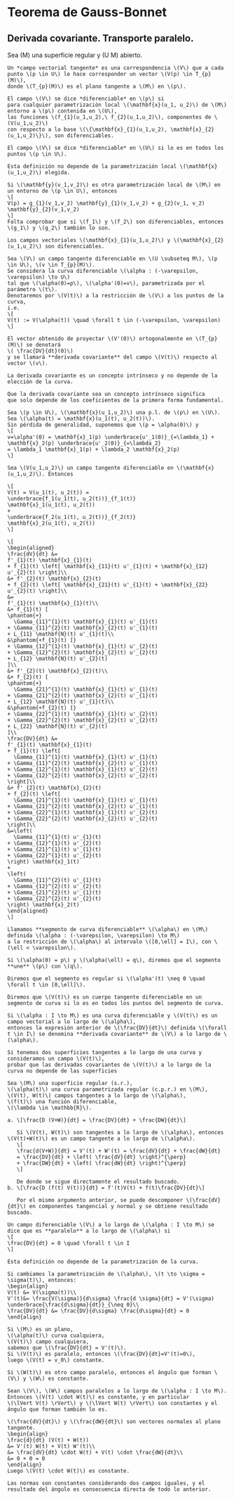 # Teorema de Gauss-Bonnet {#gauss-bonnet}
## Derivada covariante. Transporte paralelo.
Sea \(M\) una superficie regular y \(U \subset M\) abierto.

```definition
Un *campo vectorial tangente* es una correspondencia \(V\) que a cada punto \(p \in U\) le hace corresponder un vector \(V(p) \in T_{p}(M)\),
donde \(T_{p}(M)\) es el plano tangente a \(M\) en \(p\).

El campo \(V\) se dice *diferenciable* en \(p\) si
para cualquier parametrización local \(\mathbf{x}(u_1, u_2)\) de \(M\) entorno a \(p\) contenida en \(U\),
las funciones \(f_{1}(u_1,u_2),\ f_{2}(u_1,u_2)\), componentes de \(V(u_1,u_2)\)
con respecto a la base \(\{\mathbf{x}_{1}(u_1,u_2), \mathbf{x}_{2}(u_1,u_2)\}\), son diferenciables.

El campo \(V\) se dice *diferenciable* en \(U\) si lo es en todos los puntos \(p \in U\).
```

```exercise
Esta definición no depende de la parametrización local \(\mathbf{x}(u_1,u_2)\) elegida.
```

```proof
Si \(\mathbf{y}(v_1,v_2)\) es otra parametrización local de \(M\) en un entorno de \(p \in U\), entonces
\[
V(p) = g_{1}(v_1,v_2) \mathbf{y}_{1}(v_1,v_2) + g_{2}(v_1, v_2) \mathbf{y}_{2}(v_1,v_2)
\]
Falta comprobar que si \(f_1\) y \(f_2\) son diferenciables, entonces \(g_1\) y \(g_2\) también lo son.
```

```example
Los campos vectoriales \(\mathbf{x}_{1}(u_1,u_2)\) y \(\mathbf{x}_{2}(u_1,u_2)\) son diferenciables.
```

```definition
Sea \(V\) un campo tangente diferenciable en \(U \subseteq M\), \(p \in U\), \(v \in T_{p}(M)\).
Se considera la curva diferenciable \(\alpha : (-\varepsilon, \varepsilon) \to U\)
tal que \(\alpha(0)=p\), \(\alpha'(0)=v\), parametrizada por el parámetro \(t\).
Denotaremos por \(V(t)\) a la restricción de \(V\) a los puntos de la curva,
i.e.
\[
V(t) := V(\alpha(t)) \quad \forall t \in (-\varepsilon, \varepsilon)
\]
```

```definition
El vector obtenido de proyectar \(V'(0)\) ortogonalmente en \(T_{p}(M)\) se denotará
\( \frac{DV}{dt}(0)\)
y se llamará **derivada covariante** del campo \(V(t)\) respecto al vector \(v\).
```

```proposition
La derivada covariante es un concepto intrínseco y no depende de la elección de la curva.
```

```proof
Que la derivada covariante sea un concepto intrínseco significa
que solo depende de los coeficientes de la primera forma fundamental.

Sea \(p \in U\), \(\mathbf{x}(u_1,u_2)\) una p.l. de \(p\) en \(U\).
Sea \(\alpha(t) = \mathbf{x}(u_1(t), u_2(t))\).
Sin pérdida de generalidad, suponemos que \(p = \alpha(0)\) y
\[
v=\alpha'(0) = \mathbf{x}_1(p) \underbrace{u'_1(0)}_{=\lambda_1} + \mathbf{x}_2(p) \underbrace{u'_2(0)}_{=\lambda_2}
= \lambda_1 \mathbf{x}_1(p) + \lambda_2 \mathbf{x}_2(p)
\]

Sea \(V(u_1,u_2)\) un campo tangente diferenciable en \(\mathbf{x}(u_1,u_2)\). Entonces

\[
V(t) = V(u_1(t), u_2(t)) =
\underbrace{f_1(u_1(t), u_2(t))}_{f_1(t)}
\mathbf{x}_1(u_1(t), u_2(t))
+
\underbrace{f_2(u_1(t), u_2(t))}_{f_2(t)}
\mathbf{x}_2(u_1(t), u_2(t))
\]

\[
\begin{aligned}
\frac{dV}{dt} &=
f'_{1}(t) \mathbf{x}_{1}(t)
+ f_{1}(t) \left[ \mathbf{x}_{11}(t) u'_{1}(t) + \mathbf{x}_{12} u'_{2}(t) \right]\\
&+ f'_{2}(t) \mathbf{x}_{2}(t)
+ f_{2}(t) \left[ \mathbf{x}_{21}(t) u'_{1}(t) + \mathbf{x}_{22} u'_{2}(t) \right]\\
&=
f'_{1}(t) \mathbf{x}_{1}(t)\\
&+ f_{1}(t) [
\phantom{+}
  \Gamma_{11}^{1}(t) \mathbf{x}_{1}(t) u'_{1}(t)
+ \Gamma_{11}^{2}(t) \mathbf{x}_{2}(t) u'_{1}(t)
+ L_{11} \mathbf{N}(t) u'_{1}(t)\\
&\phantom{+f_{1}(t) [}
+ \Gamma_{12}^{1}(t) \mathbf{x}_{1}(t) u'_{2}(t)
+ \Gamma_{12}^{2}(t) \mathbf{x}_{2}(t) u'_{2}(t)
+ L_{12} \mathbf{N}(t) u'_{2}(t)
]\\
&+ f'_{2}(t) \mathbf{x}_{2}(t)\\
&+ f_{2}(t) [
\phantom{+}
  \Gamma_{21}^{1}(t) \mathbf{x}_{1}(t) u'_{1}(t)
+ \Gamma_{21}^{2}(t) \mathbf{x}_{2}(t) u'_{1}(t)
+ L_{12} \mathbf{N}(t) u'_{1}(t)\\
&\phantom{+f_{2}(t) [}
+ \Gamma_{22}^{1}(t) \mathbf{x}_{1}(t) u'_{2}(t)
+ \Gamma_{22}^{2}(t) \mathbf{x}_{2}(t) u'_{2}(t)
+ L_{22} \mathbf{N}(t) u'_{2}(t)
]\\
\frac{DV}{dt} &=
f'_{1}(t) \mathbf{x}_{1}(t)
+ f_{1}(t) \left[
  \Gamma_{11}^{1}(t) \mathbf{x}_{1}(t) u'_{1}(t)
+ \Gamma_{11}^{2}(t) \mathbf{x}_{2}(t) u'_{1}(t)
+ \Gamma_{12}^{1}(t) \mathbf{x}_{1}(t) u'_{2}(t)
+ \Gamma_{12}^{2}(t) \mathbf{x}_{2}(t) u'_{2}(t)
\right]\\
&+ f'_{2}(t) \mathbf{x}_{2}(t)
+ f_{2}(t) \left[
  \Gamma_{21}^{1}(t) \mathbf{x}_{1}(t) u'_{1}(t)
+ \Gamma_{21}^{2}(t) \mathbf{x}_{2}(t) u'_{1}(t)
+ \Gamma_{22}^{1}(t) \mathbf{x}_{1}(t) u'_{2}(t)
+ \Gamma_{22}^{2}(t) \mathbf{x}_{2}(t) u'_{2}(t)
\right]\\
&=\left(
  \Gamma_{11}^{1}(t) u'_{1}(t)
+ \Gamma_{12}^{1}(t) u'_{2}(t)
+ \Gamma_{21}^{1}(t) u'_{1}(t)
+ \Gamma_{22}^{1}(t) u'_{2}(t)
\right) \mathbf{x}_1(t)
+
\left(
  \Gamma_{11}^{2}(t) u'_{1}(t)
+ \Gamma_{12}^{2}(t) u'_{2}(t)
+ \Gamma_{21}^{2}(t) u'_{1}(t)
+ \Gamma_{22}^{2}(t) u'_{2}(t)
\right) \mathbf{x}_2(t)
\end{aligned}
\]
```

```definition
Llamamos **segmento de curva diferenciable** \(\alpha\) en \(M\)
definida \(\alpha : (-\varepsilon, \varepsilon) \to M\)
a la restricción de \(\alpha\) al intervalo \([0,\ell] = I\), con \(\ell < \varepsilon\).

Si \(\alpha(0) = p\) y \(\alpha(\ell) = q\), diremos que el segmento **une** \(p\) con \(q\).

Diremos que el segmento es regular si \(\alpha'(t) \neq 0 \quad \forall t \in [0,\ell]\).

Diremos que \(V(t)\) es un cuerpo tangente diferenciable en un segmento de curva si lo es en todos los puntos del segmento de curva.
```

```definition
Si \(\alpha : I \to M\) es una curva diferenciable y \(V(t)\) es un campo vectorial a lo largo de \(\alpha\),
entonces la expresión anterior de \(\frac{DV}{dt}\) definida \(\forall t \in I\) se denomina **derivada covariante** de \(V\) a lo largo de \(\alpha\).
```

```exercise
Si tenemos dos superficies tangentes a lo largo de una curva y consideramos un campo \(V(t)\),
probar que las derivadas covariantes de \(V(t)\) a lo largo de la curva no depende de las superficies
```

```exercise
Sea \(M\) una superficie regular (s.r.),
\(\alpha(t)\) una curva parametrizada regular (c.p.r.) en \(M\),
\(V(t), W(t)\) campos tangentes a lo largo de \(\alpha\),
\(f(t)\) una función diferenciable,
\(\lambda \in \mathbb{R}\).

a. \[\frac{D (V+W)}{dt} = \frac{DV}{dt} + \frac{DW}{dt}\]

   Si \(V(t), W(t)\) son tangentes a lo largo de \(\alpha\), entonces \(V(t)+W(t)\) es un campo tangente a lo largo de \(\alpha\).
   \[
   \frac{d(V+W)}{dt} = V'(t) + W'(t) = \frac{dV}{dt} + \frac{dW}{dt}
   = \frac{DV}{dt} + \left( \frac{dV}{dt} \right)^{\perp}
   + \frac{DW}{dt} + \left( \frac{dW}{dt} \right)^{\perp}
   \]
   
   De donde se sigue directamente el resultado buscado.
b. \[\frac{D (f(t) V(t))}{dt} = f'(t)V(t) + f(t)\frac{DV}{dt}\]

   Por el mismo argumento anterior, se puede descomponer \(\frac{dV}{dt}\) en componentes tangencial y normal y se obtiene resultado buscado.

```

```definition
Un campo diferenciable \(V\) a lo largo de \(\alpha : I \to M\) se dice que es **paralelo** a lo largo de \(\alpha\) si
\[
\frac{DV}{dt} = 0 \quad \forall t \in I
\]
```

```remark
Esta definición no depende de la parametrización de la curva.
```

```proof
Si cambiamos la parametrización de \(\alpha\), \(t \to \sigma = \sigma(t)\), entonces:
\begin{align}
V(t) &= V(\sigma(t))\\
V'(t)&= \frac{V(\sigma)}{d\sigma} \frac{d \sigma}{dt} = V'(\sigma) \underbrace{\frac{d\sigma}{dt}}_{\neq 0}\\
\frac{DV}{dt} &= \frac{DV}{d\sigma} \frac{d\sigma}{dt} = 0
\end{align}
```

```remark
Si \(M\) es un plano,
\(\alpha(t)\) curva cualquiera,
\(V(t)\) campo cualquiera,
sabemos que \(\frac{DV}{dt} = V'(t)\).
Si \(V(t)\) es paralelo, entonces \(\frac{DV}{dt}=V'(t)=0\),
luego \(V(t) = v_0\) constante.

Si \(W(t)\) es otro campo paralelo, entonces el ángulo que forman \(V\) y \(W\) es constante.
```

```proposition
Sean \(V\), \(W\) campos paralelos a lo largo de \(\alpha : I \to M\).
Entonces \(V(t) \cdot W(t)\) es constante, y en particular
\(\lVert V(t) \rVert\) y \(\lVert W(t) \rVert\) son constantes y el ángulo que forman también lo es.
```

```proof
\(\frac{dV}{dt}\) y \(\frac{dW}{dt}\) son vectores normales al plano tangente.
\begin{align}
\frac{d}{dt} (V(t) + W(t))
&= V'(t) W(t) + V(t) W'(t)\\
&= \frac{dV}{dt} \cdot W(t) + V(t) \cdot \frac{dW}{dt}\\
&= 0 + 0 = 0
\end{align}
Luego \(V(t) \cdot W(t)\) es constante.

Las normas son constantes considerando dos campos iguales, y el resultado del ángulo es consecuencia directa de todo lo anterior.
```

